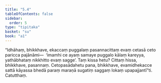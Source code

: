 ```yaml
---
title: "5.4"
tableOfContents: false
sidebar:
  order: 5
type: "tipitaka"
basket: "su"
book: "a1"
---
```



<DynamicBreadcrumb />

<Division number="44" book="a1">

<Paragraph number="93" book="a1">
“Idhāhaṃ, bhikkhave, ekaccaṃ puggalaṃ pasannacittaṃ evaṃ cetasā ceto paricca pajānāmi—  ‘imamhi ce ayaṃ samaye puggalo kālaṃ kareyya, yathābhataṃ nikkhitto evaṃ sagge’. Taṃ kissa hetu? Cittaṃ hissa, bhikkhave, pasannaṃ. Cetopasādahetu pana, bhikkhave, evamidhekacce sattā kāyassa bhedā paraṃ maraṇā sugatiṃ saggaṃ lokaṃ upapajjantī”ti.

</Paragraph>
</Division>

<Paragraph number="94" type="center" book="a1">
Catutthaṃ.
</Paragraph>